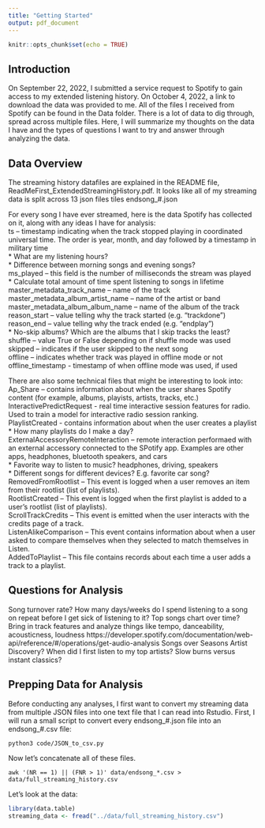 ```yaml
---
title: "Getting Started"
output: pdf_document
---
```


```r
knitr::opts_chunk$set(echo = TRUE)
```

## Introduction
On September 22, 2022, I submitted a service request to Spotify to gain access to my extended listening history. On October 4, 2022, a link to download the data was provided to me. All of the files I received from Spotify can be found in the Data folder. There is a lot of data to dig through, spread across multiple files. Here, I will summarize my thoughts on the data I have and the types of questions I want to try and answer through analyzing the data.

## Data Overview
The streaming history datafiles are explained in the README file, ReadMeFirst_ExtendedStreamingHistory.pdf. 
It looks like all of my streaming data is split across 13 json files tiles endsong_#.json

For every song I have ever streamed, here is the data Spotify has collected on it, along with any ideas I have for analysis:   
ts -- timestamp indicating when the track stopped playing in coordinated universal time. The order is year, month, and day followed by a timestamp in military time   
* What are my listening hours?   
* Difference between morning songs and evening songs?   
ms_played -- this field is the number of milliseconds the stream was played   
* Calculate total amount of time spent listening to songs in lifetime   
master_metadata_track_name -- name of the track   
master_metadata_album_artist_name -- name of the artist or band   
master_metadata_album_album_name -- name of the album of the track   
reason_start -- value telling why the track started (e.g. "trackdone")   
reason_end -- value telling why the track ended (e.g. "endplay")   
* No-skip albums? Which are the albums that I skip tracks the least?   
shuffle -- value True or False depending on if shuffle mode was used   
skipped -- indicates if the user skipped to the next song   
offline -- indicates whether track was played in offline mode or not   
offline_timestamp - timestamp of when offline mode was used, if used   

There are also some technical files that might be interesting to look into:   
Ap_Share -- contains information about when the user shares Spotify content (for example, albums, playists, artists, tracks, etc.)   
InteractivePredictRequest - real time interactive session features for radio. Used to train a model for interactive radio session ranking.   
PlaylistCreated - contains information about when the user creates a playlist   
* How many playlists do I make a day?   
ExternalAccessoryRemoteInteraction -- remote interaction performaed with an external accessory connected to the SPotify app. Examples are other apps, headphones, bluetooth speakers, and cars   
* Favorite way to listen to music? headphones, driving, speakers   
* Different songs for different devices? E.g. favorite car song?   
RemovedFromRootlist -- This event is logged when a user removes an item from their rootlist (list of playlists).   
RootlistCreated -- This event is logged when the first playlist is added to a user's rootlist (list of playlists).   
ScrollTrackCredits -- This event is emitted when the user interacts with the credits page of a track.   
ListenAlikeComparison -- This event contains information about when a user asked to compare themselves when they selected to match themselves in Listen.   
AddedToPlaylist -- This file contains records about each time a user adds a track to a playlist.   

## Questions for Analysis
Song turnover rate? How many days/weeks do I spend listening to a song on repeat before I get sick of listening to it?
Top songs chart over time?
Bring in track features and analyze things like tempo,  danceability, acousticness, loudness
https://developer.spotify.com/documentation/web-api/reference/#/operations/get-audio-analysis
Songs over Seasons
Artist Discovery? When did I first listen to my top artists?
Slow burns versus instant classics?

## Prepping Data for Analysis
Before conducting any analyses, I first want to convert my streaming data from multiple JSON files into one text file that I can read into Rstudio. First, I will run a small script to convert every endsong_#.json file into an endsong_#.csv file:
```{}
python3 code/JSON_to_csv.py
```
Now let's concatenate all of these files.
```{}
awk '(NR == 1) || (FNR > 1)' data/endsong_*.csv > data/full_streaming_history.csv
```
Let's look at the data:
```r
library(data.table)
streaming_data <- fread("../data/full_streaming_history.csv")
```

